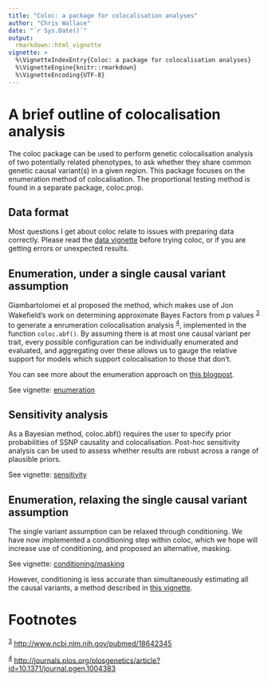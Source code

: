 ```yaml
---
title: "Coloc: a package for colocalisation analyses"
author: "Chris Wallace"
date: "`r Sys.Date()`"
output:
  rmarkdown::html_vignette
vignette: >
  %\VignetteIndexEntry{Coloc: a package for colocalisation analyses}
  %\VignetteEngine{knitr::rmarkdown}
  %\VignetteEncoding{UTF-8}
---
```

<a id="org63a948f"></a>

# A brief outline of colocalisation analysis

The coloc package can be used to perform genetic colocalisation
analysis of two potentially related phenotypes, to ask whether they
share common genetic causal variant(s) in a given region.  This package focuses on the enumeration method of colocalisation.  The proportional testing method is found in a separate package, coloc.prop.

## Data format

Most questions I get about coloc relate to issues with preparing data correctly.  Please read the [data vignette](a00_data.html) before trying coloc, or if you are getting errors or unexpected results.

## Enumeration, under a single causal variant assumption

Giambartolomei et al proposed the method, which makes use of Jon
Wakefield's work on determining approximate Bayes Factors from p
values <sup><a id="fnr.3" class="footref" href="#fn.3">3</a></sup> to
generate a enrumeration colocalisation analysis <sup><a id="fnr.4"
class="footref" href="#fn.4">4</a></sup>, implemented in the function
`coloc.abf()`.  By assuming there is at most one causal variant
per trait, every possible configuration can be individually enumerated
and evaluated, and aggregating over these allows us to gauge the
relative support for models which support colocalisation to those that
don't.


You can see more about the enumeration approach on
[this blogpost](http://haldanessieve.org/2013/05/21/our-paper-bayesian-test-for-co-localisation-between-pairs-of-genetic-association-studies-using-summary-statistics/).

See vignette: [enumeration](a03_enumeration.html)

## Sensitivity analysis

As a Bayesian method, coloc.abf() requires the user to specify prior probabilities of SSNP causality and colocalisation.  Post-hoc sensitivity analysis can be used to assess whether results are robust across a range of plausible priors.

See vignette: [sensitivity](a04_sensitivity.html)

## Enumeration, relaxing the single causal variant assumption

The single variant assumption can be relaxed through conditioning.  We
have now implemented a conditioning step within coloc, which we hope
will increase use of conditioning, and proposed an alternative,
masking.

See vignette: [conditioning/masking](a05_conditioning.html)

However, conditioning is less accurate than simultaneously estimating all the causal variants, a method described in [this vignette](a06_SuSiE.html).

<!-- # The difference between proportional and enumeration approaches -->

<!-- So what are the differences between proportional and enumeration approaches? -->
<!-- Which should you choose? -->

<!-- Well, if you only have p values, then you must use enumeration.  But be aware -->
<!-- that a single causal variant is assumed, and that for accurate -->
<!-- inference, the causal variant needs to be included, so either very -->
<!-- dense or imputed genotyping data is needed.  The enumeration approach has -->
<!-- another big advantage over proportional testing: being Bayesian, it -->
<!-- allows you to evaluate support for each hypothesis, whereas with -->
<!-- proportional testing, when the null of colocalisation is not rejected, -->
<!-- you cannot be sure whether this reflects true colocalisation or a lack -->
<!-- of power.  The proportional approach is much less affected by -->
<!-- spareness of genotyping data, with power only slightly decreased, but -->
<!-- type 1 error rates unaffected. -->

<!-- The behaviour of the two approaches only really differs when there are -->
<!-- two or more causal variants.  When both are shared, proportional -->
<!-- testing has the same type 1 error rate, and whilst enumeration tends to still -->
<!-- favour \(H_4\) (shared variant), it tends to put some more weight on -->
<!-- \(H_3\) (distinct variants).  But when at least one is specific to one -->
<!-- trait and at least one is shared, their behaviour differs more -->
<!-- substantially.  Of course, neither approach was designed with this -->
<!-- case in mind, and so there is no "right" answer, but it is instructive -->
<!-- to understand their expected behaviour.  Proportional testing tends to -->
<!-- reject colocalisation, whilst enumeration tends to favour sharing.  Until the -->
<!-- methods are extended to incorporate this specific case, it can be -->
<!-- useful to compare the two approaches when complete and dense -->
<!-- genotyping data are available.  When the results differ, we have -->
<!-- tended to identify a combination of shared and distinct causal -->
<!-- variants.  The enumeration approach can still be applied in this case, if p -->
<!-- values are available conditioning on the strongest signal, as -->
<!-- demonstrated in our paper <sup><a id="fnr.4.100" class="footref" href="#fn.4">4</a></sup>. -->

# Footnotes

<!-- <sup><a id="fn.1" href="#fnr.1">1</a></sup> <http://www.ncbi.nlm.nih.gov/pubmed/19039033> -->

<!-- <sup><a id="fn.2" href="#fnr.2">2</a></sup> <http://onlinelibrary.wiley.com/doi/10.1002/gepi.21765/abstract> -->

<sup><a id="fn.3" href="#fnr.3">3</a></sup> <http://www.ncbi.nlm.nih.gov/pubmed/18642345>

<sup><a id="fn.4" href="#fnr.4">4</a></sup> <http://journals.plos.org/plosgenetics/article?id=10.1371/journal.pgen.1004383>

<!-- <sup><a id="fn.5" href="#fnr.5">5</a></sup> <http://journals.plos.org/plosgenetics/article?id=10.1371/journal.pgen.1005272> -->

